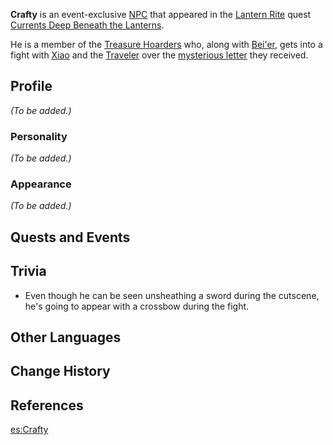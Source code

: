 {{Meta
<!-- REMOVE THIS TEMPLATE AFTER ADDING MISSING INFO -->
|missing_NPC_profile  = yes
}}
{{Character Infobox
|region           = Liyue
|image            = NPC Crafty.png
|voiceEN          = [https://www.christianbanasvo.com/ Christian Banas]<ref>Twitter: [https://twitter.com/ChrisBanasJr/status/1360996730221649920 EN VA Self Announcement]</ref>
|type             = Event NPC
|affiliation      = Treasure Hoarders
}}
'''Crafty''' is an event-exclusive [[NPC]] that appeared in the [[Lantern Rite]] quest [[Currents Deep Beneath the Lanterns]].

He is a member of the [[Treasure Hoarders]] who, along with [[Bei'er]], gets into a fight with [[Xiao]] and the [[Traveler]] over the [[Letter to the Treasure Hoarders|mysterious letter]] they received.

==Profile==
''(To be added.)''

===Personality===
''(To be added.)''

===Appearance===
''(To be added.)''

==Quests and Events==
{{Quest Appearances}}

==Trivia==
* Even though he can be seen unsheathing a sword during the cutscene, he's going to appear with a crossbow during the fight.

==Other Languages==
{{Other Languages
|default_hidden = 1
|en      = Crafty
|zhs     = 伶俐鬼
|zhs_rm  = Línglì Guǐ
|zht     = 伶俐鬼
|zht_rm  = Línglì Guǐ
|ja      = 利口者
|ja_rm   = Rikkomono
|ko      = 꾀쟁이
|ko_rm   = Kkoejaeng-i
|es      = Astuto
|fr      = Jo le rusé
|ru      = Хитрюга
|th      = Crafty
|vi      = Crafty
|de      = Schlitzohr
|id      = Crafty
|pt      = Astuto
}}

==Change History==
{{Change History|1.3}}

==References==
{{Reflist}}

[[es:Crafty]]